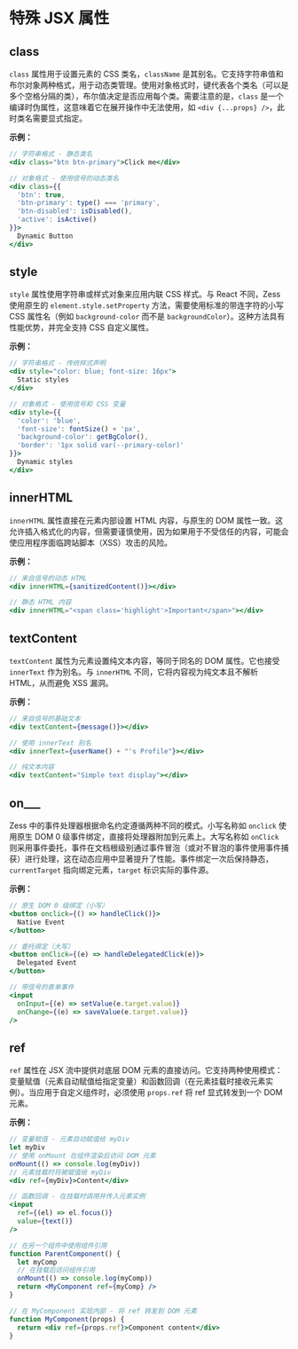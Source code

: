 # 特殊 JSX 属性

## class

`class` 属性用于设置元素的 CSS 类名，`className` 是其别名。它支持字符串值和布尔对象两种格式，用于动态类管理。使用对象格式时，键代表各个类名（可以是多个空格分隔的类），布尔值决定是否应用每个类。需要注意的是，`class` 是一个编译时伪属性，这意味着它在展开操作中无法使用，如 `<div {...props} />`，此时类名需要显式指定。

**示例：**

```jsx
// 字符串格式 - 静态类名
<div class="btn btn-primary">Click me</div>

// 对象格式 - 使用信号的动态类名
<div class={{
  'btn': true,
  'btn-primary': type() === 'primary',
  'btn-disabled': isDisabled(),
  'active': isActive()
}}>
  Dynamic Button
</div>
```

## style

`style` 属性使用字符串或样式对象来应用内联 CSS 样式。与 React 不同，Zess 使用原生的 `element.style.setProperty` 方法，需要使用标准的带连字符的小写 CSS 属性名（例如 `background-color` 而不是 `backgroundColor`）。这种方法具有性能优势，并完全支持 CSS 自定义属性。

**示例：**

```jsx
// 字符串格式 - 传统样式声明
<div style="color: blue; font-size: 16px">
  Static styles
</div>

// 对象格式 - 使用信号和 CSS 变量
<div style={{
  'color': 'blue',
  'font-size': fontSize() + 'px',
  'background-color': getBgColor(),
  'border': '1px solid var(--primary-color)'
}}>
  Dynamic styles
</div>
```

## innerHTML

`innerHTML` 属性直接在元素内部设置 HTML 内容，与原生的 DOM 属性一致。这允许插入格式化的内容，但需要谨慎使用，因为如果用于不受信任的内容，可能会使应用程序面临跨站脚本（XSS）攻击的风险。

**示例：**

```jsx
// 来自信号的动态 HTML
<div innerHTML={sanitizedContent()}></div>

// 静态 HTML 内容
<div innerHTML="<span class='highlight'>Important</span>"></div>
```

## textContent

`textContent` 属性为元素设置纯文本内容，等同于同名的 DOM 属性。它也接受 `innerText` 作为别名。与 `innerHTML` 不同，它将内容视为纯文本且不解析 HTML，从而避免 XSS 漏洞。

**示例：**

```jsx
// 来自信号的基础文本
<div textContent={message()}></div>

// 使用 innerText 别名
<div innerText={userName() + "'s Profile"}></div>

// 纯文本内容
<div textContent="Simple text display"></div>
```

## on\_\_\_

Zess 中的事件处理器根据命名约定遵循两种不同的模式。小写名称如 `onclick` 使用原生 DOM 0 级事件绑定，直接将处理器附加到元素上。大写名称如 `onClick` 则采用事件委托，事件在文档根级别通过事件冒泡（或对不冒泡的事件使用事件捕获）进行处理，这在动态应用中显著提升了性能。事件绑定一次后保持静态，`currentTarget` 指向绑定元素，`target` 标识实际的事件源。

**示例：**

```jsx
// 原生 DOM 0 级绑定（小写）
<button onclick={() => handleClick()}>
  Native Event
</button>

// 委托绑定（大写）
<button onClick={(e) => handleDelegatedClick(e)}>
  Delegated Event
</button>

// 带信号的表单事件
<input
  onInput={(e) => setValue(e.target.value)}
  onChange={(e) => saveValue(e.target.value)}
/>
```

## ref

`ref` 属性在 JSX 流中提供对底层 DOM 元素的直接访问。它支持两种使用模式：变量赋值（元素自动赋值给指定变量）和函数回调（在元素挂载时接收元素实例）。当应用于自定义组件时，必须使用 `props.ref` 将 ref 显式转发到一个 DOM 元素。

**示例：**

```jsx
// 变量赋值 - 元素自动赋值给 myDiv
let myDiv
// 使用 onMount 在组件渲染后访问 DOM 元素
onMount(() => console.log(myDiv))
// 元素挂载时将被赋值给 myDiv
<div ref={myDiv}>Content</div>

// 函数回调 - 在挂载时调用并传入元素实例
<input
  ref={(el) => el.focus()}
  value={text()}
/>

// 在另一个组件中使用组件引用
function ParentComponent() {
  let myComp
  // 在挂载后访问组件引用
  onMount(() => console.log(myComp))
  return <MyComponent ref={myComp} />
}

// 在 MyComponent 实现内部 - 将 ref 转发到 DOM 元素
function MyComponent(props) {
  return <div ref={props.ref}>Component content</div>
}
```
